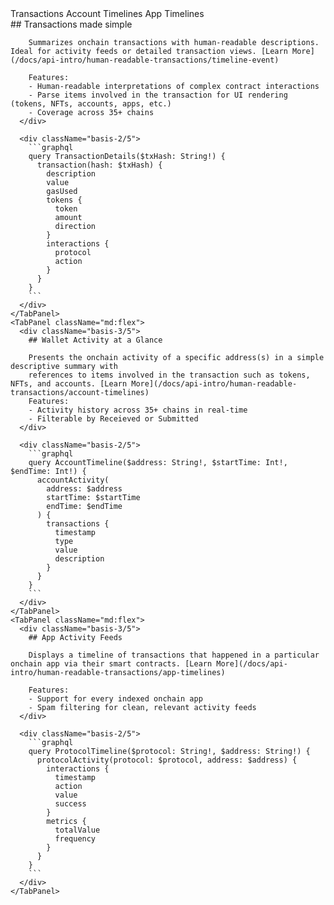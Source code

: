 
<TabGroup>
  <TabList className="py-6">
    <Tab className="zapper-tab">Transactions</Tab>
    <Tab className="zapper-tab">Account Timelines</Tab>
    <Tab className="zapper-tab">App Timelines</Tab>
  </TabList>

  <TabPanels>
    <TabPanel className="md:flex">
      <div className="basis-3/5">
        ## Transactions made simple

        Summarizes onchain transactions with human-readable descriptions. Ideal for activity feeds or detailed transaction views. [Learn More](/docs/api-intro/human-readable-transactions/timeline-event)

        Features:
        - Human-readable interpretations of complex contract interactions
        - Parse items involved in the transaction for UI rendering (tokens, NFTs, accounts, apps, etc.) 
        - Coverage across 35+ chains
      </div>

      <div className="basis-2/5">
        ```graphql
        query TransactionDetails($txHash: String!) {
          transaction(hash: $txHash) {
            description
            value
            gasUsed
            tokens {
              token
              amount
              direction
            }
            interactions {
              protocol
              action
            }
          }
        }
        ```
      </div>
    </TabPanel>
    <TabPanel className="md:flex">
      <div className="basis-3/5">
        ## Wallet Activity at a Glance

        Presents the onchain activity of a specific address(s) in a simple descriptive summary with
        references to items involved in the transaction such as tokens, NFTs, and accounts. [Learn More](/docs/api-intro/human-readable-transactions/account-timelines)
        Features:
        - Activity history across 35+ chains in real-time
        - Filterable by Receieved or Submitted
      </div>

      <div className="basis-2/5">
        ```graphql
        query AccountTimeline($address: String!, $startTime: Int!, $endTime: Int!) {
          accountActivity(
            address: $address
            startTime: $startTime
            endTime: $endTime
          ) {
            transactions {
              timestamp
              type
              value
              description
            }
          }
        }
        ```
      </div>
    </TabPanel>
    <TabPanel className="md:flex">
      <div className="basis-3/5">
        ## App Activity Feeds

        Displays a timeline of transactions that happened in a particular onchain app via their smart contracts. [Learn More](/docs/api-intro/human-readable-transactions/app-timelines)

        Features:
        - Support for every indexed onchain app
        - Spam filtering for clean, relevant activity feeds
      </div>

      <div className="basis-2/5">
        ```graphql
        query ProtocolTimeline($protocol: String!, $address: String!) {
          protocolActivity(protocol: $protocol, address: $address) {
            interactions {
              timestamp
              action
              value
              success
            }
            metrics {
              totalValue
              frequency
            }
          }
        }
        ```
      </div>
    </TabPanel>
  </TabPanels>
</TabGroup>